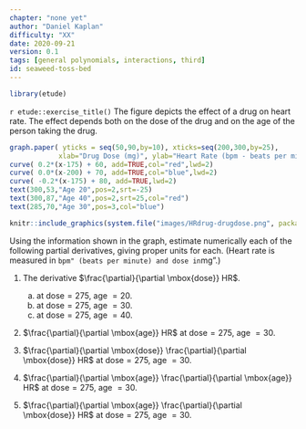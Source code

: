 ```yaml
---
chapter: "none yet"
author: "Daniel Kaplan"
difficulty: "XX"
date: 2020-09-21 
version: 0.1
tags: [general polynomials, interactions, third]
id: seaweed-toss-bed
---
```


```r
library(etude)
```

`r etude::exercise_title()`  The figure depicts the effect of a drug on heart rate. The effect depends both on the dose of the drug and on the age of the person taking the drug.

```r
graph.paper( yticks = seq(50,90,by=10), xticks=seq(200,300,by=25),
            xlab="Drug Dose (mg)", ylab="Heart Rate (bpm - beats per minute)")
curve( 0.2*(x-175) + 60, add=TRUE,col="red",lwd=2)
curve( 0.0*(x-200) + 70, add=TRUE,col="blue",lwd=2)
curve( -0.2*(x-175) + 80, add=TRUE,lwd=2)
text(300,53,"Age 20",pos=2,srt=-25)
text(300,87,"Age 40",pos=2,srt=25,col="red")
text(285,70,"Age 30",pos=3,col="blue")
```
 
```r
knitr::include_graphics(system.file("images/HRdrug-drugdose.png", package = "math141Zexercises"))
```

Using the information shown in the graph, estimate numerically each of the following partial derivatives, giving proper units for each. (Heart rate is measured in ``bpm" (beats per minute) and dose in ``mg".)

1. The derivative $\frac{\partial}{\partial \mbox{dose}} HR$.
    
    a. at dose$=275$, age  $= 20$.
    #. at dose$=275$, age  $= 30$.
    #. at dose$=275$, age  $= 40$.
     
#. $\frac{\partial}{\partial \mbox{age}} HR$ at dose$=275$, age $= 30$.

#. $\frac{\partial}{\partial \mbox{dose}} \frac{\partial}{\partial \mbox{dose}} HR$ at dose$=275$, age $= 30$.

#. $\frac{\partial}{\partial \mbox{age}} \frac{\partial}{\partial \mbox{age}} HR$ at dose$=275$, age $= 30$.

#. $\frac{\partial}{\partial \mbox{age}} \frac{\partial}{\partial \mbox{dose}} HR$ at dose$=275$, age $= 30$.


